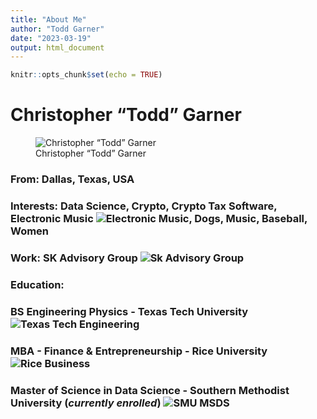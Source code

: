 ---
title: "About Me"
author: "Todd Garner"
date: "2023-03-19"
output: html_document
---

```{r setup, include=FALSE}
knitr::opts_chunk$set(echo = TRUE)
```

# Christopher "Todd" Garner

![Christopher "Todd" Garner](%22https://github.com/SMU-DataHub/SMU-DataHub.github.io/blob/main/images/Todd_Garner.jpg%22)

### From: Dallas, Texas, USA

### Interests: Data Science, Crypto, Crypto Tax Software, Electronic Music ![Electronic Music](%22https://soundcloud.com/quantum2013/freeway-jamming-quantdrop?in=quantum2013/sets/quantdrop%22), Dogs, Music, Baseball, Women

### Work: SK Advisory Group ![Sk Advisory Group](%22http://www.skadvisory.us%22)

### Education:

### BS Engineering Physics - Texas Tech University ![Texas Tech Engineering](%22https://media-exp1.licdn.com/dms/image/C4E0BAQFSoS3_qz3gQQ/company-logo_200_200/0?e=2159024400&v=beta&t=K8MzZ-2W2nkld9RjxMhEfd6wNMVCe1u3XDlhzSJb_lU%22)

### MBA - Finance & Entrepreneurship - Rice University ![Rice Business](%22https://cgsm.org/wp-content/uploads/2017/07/Rice-I-Business-logo-w-tag-full-final_JGSB.jpg%22)

### Master of Science in Data Science - Southern Methodist University (*currently enrolled*) ![SMU MSDS](%22https://www.onlinecoursereport.com/wp-content/uploads/2017/06/smu_data_science.jpg%22)
